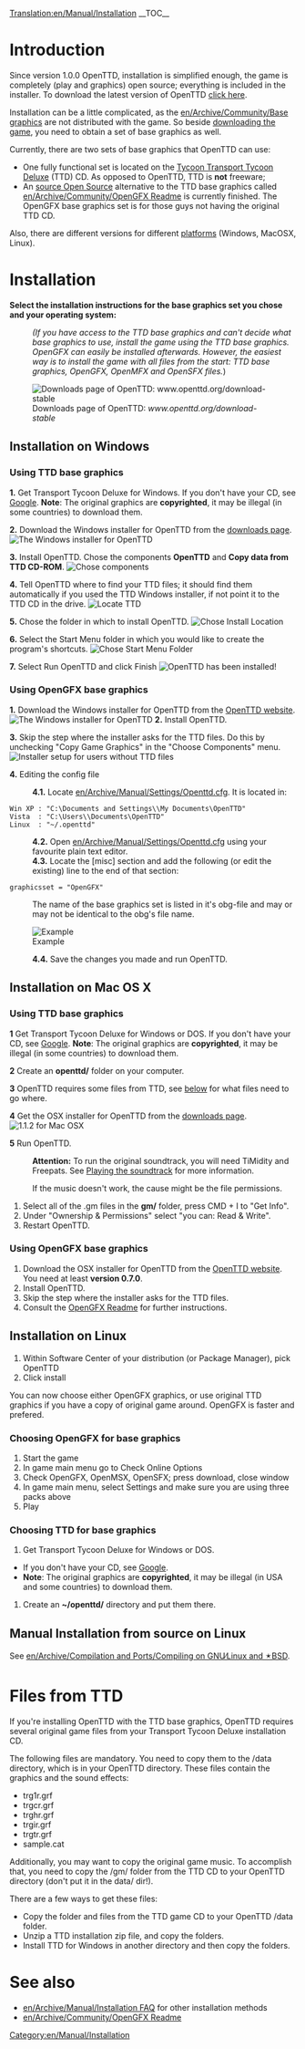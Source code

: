 [[Translation:en/Manual/Installation]]
{{en/Manual/Navigation}}
__TOC__
=Introduction=
Since version 1.0.0 OpenTTD, installation is simplified enough, the game is completely (play and graphics) open source; everything is included in the installer. To download the latest version of OpenTTD [http://www.openttd.org/download-stable click here].

Installation can be a little complicated, as the [[en/Archive/Community/Base graphics]] are not distributed with the game. So beside [http://www.openttd.org/ downloading the game], you need to obtain a set of base graphics as well.

Currently, there are two sets of base graphics that OpenTTD can use:
* One fully functional set is located on the [https://www.wikipedia.org/wiki/Transport Tycoon Transport Tycoon Deluxe] (TTD) CD. As opposed to OpenTTD, TTD is '''not''' freeware;
* An [https://www.wikipedia.org/wiki/Open source Open Source] alternative to the TTD base graphics called [[en/Archive/Community/OpenGFX Readme]] is currently finished. The OpenGFX base graphics set is for those guys not having the original TTD CD.

Also, there are different versions for different [[en/Archive/Compilation and Ports/Operating system|platforms]] (Windows, MacOSX, Linux).

= Installation =
'''Select the installation instructions for the base graphics set you chose and your operating system:'''
:<p style="font-size: 90%">''(If you have access to the TTD base graphics and can't decide what base graphics to use, install the game using the TTD base graphics. OpenGFX can easily be installed afterwards. However, the easiest way is to install the game with all files from the start: TTD base graphics, OpenGFX, OpenMFX and OpenSFX files.'')</p>

[[File:en/Manual/Installation 1a.png|frame|center|Downloads page of OpenTTD: ''www.openttd.org/download-stable'']]

== Installation on Windows ==
===Using TTD base graphics===
'''1.''' Get Transport Tycoon Deluxe for Windows. If you don't have your CD, see [http://www.google.com/search?q=transport+tycoon+deluxe Google]. '''Note''': The original graphics are '''copyrighted''', it may be illegal (in some countries) to download them.

'''2.''' Download the Windows installer for OpenTTD from the [http://www.openttd.org/download-stable downloads page].
[[File:en/Manual/Installation 1b.png|frame|center|The Windows installer for OpenTTD]]

'''3.''' Install OpenTTD. Chose the components '''OpenTTD''' and '''Copy data from TTD CD-ROM'''.
[[File:en/Manual/Installation 2.png|frame|center|Chose components]]

'''4.''' Tell OpenTTD where to find your TTD files; it should find them automatically if you used the TTD Windows installer, if not point it to the TTD CD in the drive.
[[File:en/Manual/Installation 3.png|frame|center|Locate TTD]]

'''5.''' Chose the folder in which to install OpenTTD.
[[File:en/Manual/Installation 4.png|frame|center|Chose Install Location]]

'''6.''' Select the Start Menu folder in which you would like to create the program's shortcuts.
[[File:en/Manual/Installation 5.png|frame|center|Chose Start Menu Folder]]

'''7.''' Select Run OpenTTD and click Finish
[[File:en/Manual/Installation 6.png|frame|center|OpenTTD has been installed!]]

===Using OpenGFX base graphics===
'''1.''' Download the Windows installer for OpenTTD from the [http://www.openttd.org/ OpenTTD website].
[[File:en/Manual/Installation 1b.png|frame|center|The Windows installer for OpenTTD]]
'''2.''' Install OpenTTD.

'''3.''' Skip the step where the installer asks for the TTD files. Do this by unchecking "Copy Game Graphics" in the "Choose Components" menu.
[[File:en/Manual/Installation 2 gfx.png|frame|center|Installer setup for users without TTD files]]

'''4.''' Editing the config file
:'''4.1.''' Locate [[en/Archive/Manual/Settings/Openttd.cfg]]. It is located in:
 Win XP : "C:\Documents and Settings\<username>\My Documents\OpenTTD"
 Vista  : "C:\Users\<username>\Documents\OpenTTD"
 Linux  : "~/.openttd"
:'''4.2.''' Open [[en/Archive/Manual/Settings/Openttd.cfg]] using your favourite plain text editor.
:'''4.3.''' Locate the [misc] section and add the following (or edit the existing) line to the end of that section:
 graphicsset = "OpenGFX"
: The name of the base graphics set is listed in it's obg-file and may or may not be identical to the obg's file name.
[[File:en/Manual/Installation 9 grx manual configuration cfg.png|frame|center|Example]]
:'''4.4.''' Save the changes you made and run OpenTTD.


== Installation on Mac OS X ==
{{en/Note| 1=There were no official binaries for Mac OS X for the 1.0.x branch. However, support has now resumed for the 1.1.x branch, please download the latest '''official''' testing binary (currently 1.1.0 beta5) to make sure any remaining bugs are found}}
===Using TTD base graphics===
'''1''' Get Transport Tycoon Deluxe for Windows or DOS. If you don't have your CD, see [http://www.google.com/search?q=transport+tycoon+deluxe Google]. '''Note''': The original graphics are '''copyrighted''', it may be illegal (in some countries) to download them.

'''2''' Create an '''openttd/''' folder on your computer.

'''3''' OpenTTD requires some files from TTD, see [[#files-from-ttd|below]] for what files need to go where.

'''4''' Get the OSX installer for OpenTTD from the [http://www.openttd.org/download-stable downloads page].
[[File:en/Manual/Installation 1b osx.png|frame|center|1.1.2 for Mac OSX]]

'''5''' Run OpenTTD.


:'''Attention:''' To run the original soundtrack, you will need TiMidity and Freepats. See [[en/Archive/Compilation and Ports/Compiling on GNU∕Linux and 🟉BSD#playing-the-soundtrack|Playing the soundtrack]] for more information.


:If the music doesn't work, the cause might be the file permissions.
#Select all of the .gm files in the '''gm/''' folder, press CMD + I to "Get Info".
#Under "Ownership & Permissions" select "you can: Read & Write".
#Restart OpenTTD.

===Using OpenGFX base graphics===
# Download the OSX installer for OpenTTD from the [http://www.openttd.org/ OpenTTD website]. You need at least '''version 0.7.0'''.
# Install OpenTTD.
# Skip the step where the installer asks for the TTD files.
# Consult the [[en/Archive/Community/OpenGFX Readme#manually-installing-opengfx|OpenGFX Readme]] for further instructions.

== Installation on Linux ==

#Within Software Center of your distribution (or Package Manager), pick OpenTTD
#Click install

You can now choose either OpenGFX graphics, or use original TTD graphics if you have a copy of original game around.
OpenGFX is faster and prefered.

===Choosing OpenGFX for base graphics===
#Start the game
#In game main menu go to Check Online Options
#Check OpenGFX, OpenMSX, OpenSFX; press download, close window
#In game main menu, select Settings and make sure you are using three packs above
#Play

===Choosing TTD for base graphics===
#Get Transport Tycoon Deluxe for Windows or DOS.  
* If you don't have your CD, see [http://www.google.com/search?q=transport+tycoon+deluxe Google]. 
*'''Note''': The original graphics are '''copyrighted''', it may be illegal (in USA and some countries) to download them.
#Create an '''~/openttd/''' directory and put them there.


== Manual Installation from source on Linux ==
See [[en/Archive/Compilation and Ports/Compiling on GNU∕Linux and 🟉BSD]].

= Files from TTD=
If you're installing OpenTTD with the TTD base graphics, OpenTTD requires several original game files from your Transport Tycoon Deluxe installation CD.

The following files are mandatory. You need to copy them to the /data directory, which is in your OpenTTD directory. These files contain the graphics and the sound effects:
* trg1r.grf
* trgcr.grf
* trghr.grf
* trgir.grf
* trgtr.grf
* sample.cat


Additionally, you may want to copy the original game music. To accomplish that, you need to copy the /gm/ folder from the TTD CD to your OpenTTD directory (don't put it in the data/ dir!).


There are a few ways to get these files:
* Copy the folder and files from the TTD game CD to your OpenTTD /data folder.
* Unzip a TTD installation zip file, and copy the folders.
* Install TTD for Windows in another directory and then copy the folders.

= See also=
* [[en/Archive/Manual/Installation FAQ]] for other installation methods
* [[en/Archive/Community/OpenGFX Readme]]

[[Category:en/Manual/Installation]]